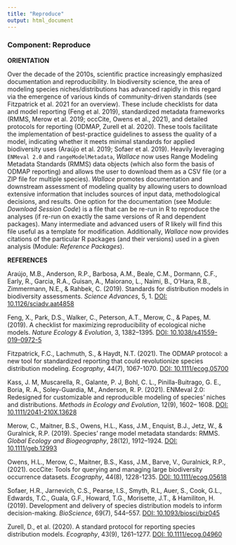 ```yaml
---
title: "Reproduce"
output: html_document
---
```


### **Component: Reproduce**

**ORIENTATION**

Over the decade of the 2010s, scientific practice increasingly emphasized documentation and reproducibility. In biodiversity science, the area of modeling species niches/distributions has advanced rapidly in this regard via the emergence of various kinds of community-driven standards (see Fitzpatrick et al. 2021 for an overview). These include checklists for data and model reporting (Feng et al. 2019), standardized metadata frameworks (RMMS, Merow et al. 2019; occCite, Owens et al., 2021), and detailed protocols for reporting (ODMAP, Zurell et al. 2020). These tools facilitate the implementation of best-practice guidelines to assess the quality of a model, indicating whether it meets minimal standards for applied biodiversity uses (Araújo et al. 2019; Sofaer et al. 2019). Heavily leveraging `ENMeval 2.0` and `rangeModelMetadata`, *Wallace* now uses Range Modeling Metadata Standards (RMMS) data objects (which also form the basis of ODMAP reporting) and allows the user to download them as a CSV file (or a ZIP file for multiple species). *Wallace* promotes documentation and downstream assessment of modeling quality by allowing users to download extensive information that includes sources of input data, methodological decisions, and results. One option for the documentation (see Module: *Download Session Code*) is a file that can be re-run in R to reproduce the analyses (if re-run on exactly the same versions of R and dependent packages). Many intermediate and advanced users of R likely will find this file useful as a template for modification. Additionally, *Wallace* now provides citations of the particular R packages (and their versions) used in a given analysis (Module: *Reference Packages*).

**REFERENCES**

Araújo, M.B., Anderson, R.P., Barbosa, A.M., Beale, C.M., Dormann, C.F., Early, R., Garcia, R.A., Guisan, A., Maiorano, L., Naimi, B., O’Hara, R.B., Zimmermann, N.E., & Rahbek, C. (2019). Standards for distribution models in biodiversity assessments. *Science Advances*, 5, 1. <a href="https://doi.org/10.1126/sciadv.aat4858" target="_blank">DOI: 10.1126/sciadv.aat4858</a>

Feng, X., Park, D.S., Walker, C., Peterson, A.T., Merow, C., & Papeş, M. (2019). A checklist for maximizing reproducibility of ecological niche models. *Nature Ecology & Evolution*, 3, 1382–1395. <a href="https://doi.org/10.1038/s41559-019-0972-5" target="_blank">DOI: 10.1038/s41559-019-0972-5</a>

Fitzpatrick, F.C., Lachmuth, S., & Haydt, N.T. (2021). The ODMAP protocol: a new tool for standardized reporting that could revolutionize species distribution modeling. *Ecography*, 44(7), 1067-1070. <a href="https://doi.org/10.1111/ecog.05700" target="_blank">DOI: 10.1111/ecog.05700</a>

Kass, J. M, Muscarella, R., Galante, P. J, Bohl, C. L., Pinilla-Buitrago, G. E., Boria, R. A., Soley-Guardia, M., Anderson, R. P. (2021). ENMeval 2.0: Redesigned for customizable and reproducible modeling of species’ niches and distributions. *Methods in Ecology and Evolution*, 12(9), 1602– 1608. <a href="https://doi.org/10.1111/2041-210X.13628" target="_blank">DOI: 10.1111/2041-210X.13628</a>

Merow, C., Maitner, B.S., Owens, H.L., Kass, J.M., Enquist, B.J., Jetz, W., & Guralnick, R.P. (2019). Species’ range model metadata standards: RMMS. *Global Ecology and Biogeography*, 28(12), 1912–1924. <a href="https://doi.org/10.1111/geb.12993" target="_blank">DOI: 10.1111/geb.12993</a>

Owens, H.L., Merow, C., Maitner, B.S., Kass, J.M., Barve, V., Guralnick, R.P., (2021). occCite: Tools for querying and managing large biodiversity occurrence datasets. *Ecography*, 44(8), 1228-1235. <a href="https://doi.org/10.1111/ecog.05618" target="_blank">DOI: 10.1111/ecog.05618</a>

Sofaer, H.R., Jarnevich, C.S., Pearse, I.S., Smyth, R.L, Auer, S., Cook, G.L., Edwards, T.C., Guala, G.F., Howard, T.G., Morisette, J.T., & Hamiliton, H. (2019). Development and delivery of species distribution models to inform decision-making. *BioScience*, 69(7), 544–557. 
<a href="https://doi.org/10.1093/biosci/biz045" target="_blank">DOI: 10.1093/biosci/biz045</a>

Zurell, D., et al. (2020). A standard protocol for reporting species distribution models. *Ecography*, 43(9), 1261–1277. <a href="https://doi.org/10.1111/ecog.04960" target="_blank">DOI: 10.1111/ecog.04960</a>
